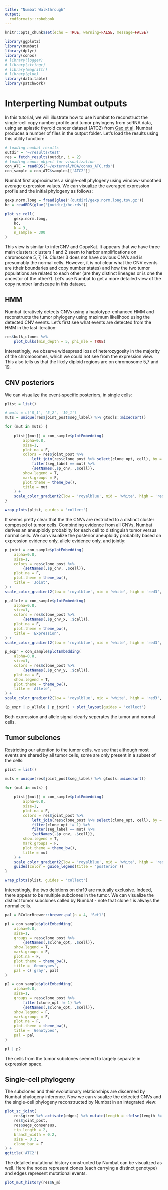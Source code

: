 ```yaml
---
title: "Numbat Walkthrough"
output:
  rmdformats::robobook
---
```



```r
knitr::opts_chunk$set(echo = TRUE, warning=FALSE, message=FALSE)
```

```r
library(ggplot2)
library(numbat)
library(dplyr)
library(conos)
# library(logger)
# library(stringr)
# library(magrittr)
# library(glue)
library(data.table)
library(patchwork)
```

# Interperting Numbat outputs
In this tutorial, we will illustrate how to use Numbat to reconstruct the single-cell copy number profile and tumor phylogeny from scRNA data, using an aplastic thyroid cancer dataset (ATC2) from [Gao et al](https://www.nature.com/articles/s41587-020-00795-2).
Numbat produces a number of files in the output folder. Let's load the results using this utility function:
```r
# loading numbat results
outdir = '~/results/test'
res = fetch_results(outdir, i = 2)
# loading conos object for visualization
con_ATC = readRDS('~/external/MDA/conos_ATC.rds')
con_sample = con_ATC$samples[['ATC2']]
```

Numbat first approximates a single-cell phylogeny using window-smoothed average expression values. We can visualize the averaged expression profile and the initial phylogeny as follows:
```r
gexp.norm.long = fread(glue('{outdir}/gexp.norm.long.tsv.gz'))
hc = readRDS(glue('{outdir}/hc.rds'))

plot_sc_roll(
    gexp.norm.long,
    hc,
    k = 3,
    n_sample = 300
)
```
This view is similar to inferCNV and CopyKat. It appears that we have three main clusters: clusters 1 and 2 seem to harbor amplifications on chromosome 5, 7, 19. Cluster 3 does not have obvious CNVs and is presumably the normal cells. However, it is not clear what the CNV events are (their boundaries and copy number states) and how the two tumor populations are related to each other (are they distinct lineages or is one the ancestor of the other?). Let's use Numbat to get a more detailed view of the copy number landscape in this dataset.

## HMM
Numbat iteratively detects CNVs using a haplotype-enhanced HMM and reconstructs the tumor phylogeny using maximum likelihood using the detected CNV events. Let's first see what events are detected from the HMM in the last iteration:
```r

res$bulk_clones %>%
    plot_bulks(min_depth = 5, phi_mle = TRUE)
```
Interestingly, we observe widespread loss of heterozygosity in the majority of the chromosomes, which we could not see from the expression view. This also tells us that the likely diploid regions are on chromosome 5,7 and 19.

## CNV posteriors

We can visualize the event-specific posteriors, in single cells:
```r

plist = list()

# muts = c('8_1', '5_2', '19_1')
muts = unique(res$joint_post$seg_label) %>% gtools::mixedsort()

for (mut in muts) {
    
    plist[[mut]] = con_sample$plotEmbedding(
        alpha=0.8,
        size=1, 
        plot.na = F, 
        colors = res$joint_post %>%
            left_join(res$clone_post %>% select(clone_opt, cell), by = 'cell') %>%
            filter(seg_label == mut) %>%
            {setNames(.$p_cnv, .$cell)},
        show.legend = T,
        mark.groups = F,
        plot.theme = theme_bw(),
        title = mut
    ) +
    scale_color_gradient2(low = 'royalblue', mid = 'white', high = 'red3', midpoint = 0.5, limits = c(0,1))
}

wrap_plots(plist, guides = 'collect')
```

It seems pretty clear that the the CNVs are restricted to a distinct cluster composed of tumor cells. Combinding evidence from all CNVs, Numbat derives an aneuploidy probablity for each cell to distinguish tumor versus normal cells. We can visualize the posterior aneuploidy probablity based on expression evidence only, allele evidence only, and jointly:
```r

p_joint = con_sample$plotEmbedding(
    alpha=0.8,
    size=1, 
    colors = res$clone_post %>%
        {setNames(.$p_cnv, .$cell)},
    plot.na = F,
    plot.theme = theme_bw(),
    title = 'Joint',
) +
scale_color_gradient2(low = 'royalblue', mid = 'white', high = 'red3', midpoint = 0.5)

p_allele = con_sample$plotEmbedding(
    alpha=0.8,
    size=1, 
    colors = res$clone_post %>%
        {setNames(.$p_cnv_x, .$cell)},
    plot.na = F,
    plot.theme = theme_bw(),
    title = 'Expression',
) +
scale_color_gradient2(low = 'royalblue', mid = 'white', high = 'red3', midpoint = 0.5)

p_expr = con_sample$plotEmbedding(
    alpha=0.8,
    size=1, 
    colors = res$clone_post %>%
        {setNames(.$p_cnv_y, .$cell)},
    plot.na = F,
    show.legend = T,
    plot.theme = theme_bw(),
    title = 'Allele',
) +
scale_color_gradient2(low = 'royalblue', mid = 'white', high = 'red3', midpoint = 0.5)

(p_expr | p_allele | p_joint) + plot_layout(guides = 'collect')

```
Both expression and allele signal clearly seperates the tumor and normal cells.

## Tumor subclones
Restricting our attention to the tumor cells, we see that although most events are shared by all tumor cells, some are only present in a subset of the cells:
```r

plist = list()

muts = unique(res$joint_post$seg_label) %>% gtools::mixedsort()

for (mut in muts) {
    
    plist[[mut]] = con_sample$plotEmbedding(
        alpha=0.8,
        size=1, 
        plot.na = F, 
        colors = res$joint_post %>%
            left_join(res$clone_post %>% select(clone_opt, cell), by = 'cell') %>%
            filter(clone_opt != 1) %>%
            filter(seg_label == mut) %>%
            {setNames(.$p_cnv, .$cell)},
        show.legend = T,
        mark.groups = F,
        plot.theme = theme_bw(),
        title = mut
    ) +
    scale_color_gradient2(low = 'royalblue', mid = 'white', high = 'red3', midpoint = 0.5, limits = c(0,1)) +
    guides(color = guide_legend(title = 'posterior'))
}

wrap_plots(plist, guides = 'collect')
```

Interestingly, the two deletions on chr19 are mutually exclusive. Indeed, there appear to be multiple subclones in the tumor. We can visualize the distinct tumor subclones called by Numbat - note that clone 1 is always the normal cells.
```r

pal = RColorBrewer::brewer.pal(n = 4, 'Set1')

p1 = con_sample$plotEmbedding(
    alpha=0.8,
    size=1, 
    groups = res$clone_post %>%
        {setNames(.$clone_opt, .$cell)},
    show.legend = T,
    mark.groups = F,
    plot.na = F,
    plot.theme = theme_bw(),
    title = 'Genotypes',
    pal = c('gray', pal)
)

p2 = con_sample$plotEmbedding(
    alpha=0.8,
    size=1, 
    groups = res$clone_post %>%
        filter(clone_opt != 1) %>%
        {setNames(.$clone_opt, .$cell)},
    show.legend = F,
    mark.groups = F,
    plot.na = F,
    plot.theme = theme_bw(),
    title = 'Genotypes',
    pal = pal
)

p1 | p2
```
The cells from the tumor subclones seemed to largely separate in expression space.

## Single-cell phylogeny
The subclones and their evolutionary relationships are discerned by Numbat phylogeny inference. Now we can visualize the detected CNVs and the single-cell phylogeny reconstructed by Numbat in an integrated view:
```r
plot_sc_joint(
    res$gtree %>% activate(edges) %>% mutate(length = ifelse(length != 0 & (!leaf), 4, length)),
    res$joint_post,
    res$segs_consensus,
    tip_length = 2,
    branch_width = 0.2,
    size = 0.3,
    clone_bar = T
) +
ggtitle('ATC2')
```
The detailed mutational history constructed by Numbat can be visualized as well. Here the nodes represent clones (each carrying a distinct genotype) and edges represent mutational events. 
```r
plot_mut_history(res$G_m)
```

